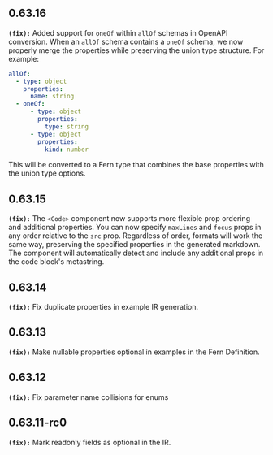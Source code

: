 ## 0.63.16
**`(fix):`** Added support for `oneOf` within `allOf` schemas in OpenAPI conversion. When an `allOf` schema contains a `oneOf` schema, we now properly merge the properties while preserving the union type structure. For example:

```yaml
allOf:
  - type: object
    properties:
      name: string
  - oneOf:
      - type: object
        properties:
          type: string
      - type: object
        properties:
          kind: number
```

This will be converted to a Fern type that combines the base properties with the union type options.


## 0.63.15
**`(fix):`** The `<Code>` component now supports more flexible prop ordering and additional properties. You can now specify `maxLines` and `focus` props in any order relative to the `src` prop. Regardless of order, formats will work the same way, preserving the specified properties in the generated markdown. The component will automatically detect and include any additional props in the code block's metastring.


## 0.63.14
**`(fix):`** Fix duplicate properties in example IR generation.

## 0.63.13
**`(fix):`** Make nullable properties optional in examples in the Fern Definition.

## 0.63.12
**`(fix):`** Fix parameter name collisions for enums

## 0.63.11-rc0
**`(fix):`** Mark readonly fields as optional in the IR.


